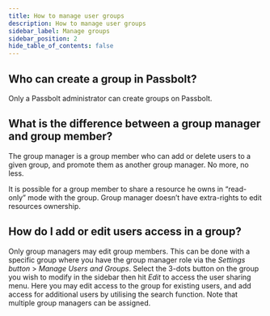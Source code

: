```yaml
---
title: How to manage user groups
description: How to manage user groups
sidebar_label: Manage groups
sidebar_position: 2
hide_table_of_contents: false
---
```


## Who can create a group in Passbolt?

Only a Passbolt administrator can create groups on Passbolt.

## What is the difference between a group manager and group member?

The group manager is a group member who can add or delete users to a given group, and promote them as another
group manager. No more, no less.

It is possible for a group member to share a resource he owns in “read-only” mode with the group. Group manager
doesn’t have extra-rights to edit resources ownership.

## How do I add or edit users access in a group?

Only group managers may edit group members. This can be done with a specific group where you have the group manager role via the *Settings button* > *Manage Users and Groups*. Select the 3-dots button on the group you wish to modify in the sidebar then hit *Edit* to access the user sharing menu. Here you may edit access to the group for existing users, and add access for additional users by utilising the search function. Note that multiple group managers can be assigned.
